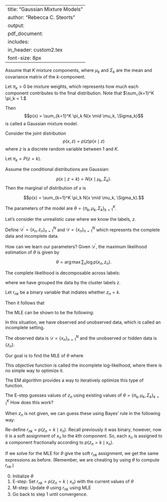
---
title: "Gaussian Mixture Models"
author: "Rebecca C. Steorts"
output: 
     pdf_document:
      includes: 
          in_header: custom2.tex
font-size: 8px
---

\section{Gaussian Mixture Models}

Assume that $K$ mixture components, where $\mu_k$ and $\Sigma_k$ are the mean and covariance matrix of the $k$-component. 

Let $\pi_k > 0$ be mixture weights, which represents how much each component contributes to the final distribution. Note that $\sum_{k=1}^K \pi_k = 1.$

Then $$p(x) = \sum_{k=1}^K \pi_k N(x \mid \mu_k, \Sigma_k)$$ is called a Gaussian mixture model. 

\subsection{Marginal and Joint Distributions}

Consider the joint distribution 
$$p(x,z) = p(z) p(x \mid z)$$
where $z$ is a discrete random variable between $1$ and $K.$

Let $\pi_k = P(z=k).$

Assume the conditional distributions are Gaussian:

$$p(x \mid z = k) = N(x \mid \mu_k, \Sigma_k).$$
Then the marginal of distribution of $x$ is 

$$p(x) = \sum_{k=1}^K \pi_k N(x \mid \mu_k, \Sigma_k).$$

\subsection{Parameter Estimation}

The parameters of the model are $\theta = \{\pi_k, \mu_k, \Sigma_k \}_{k=1}^K$.

Let's consider the unrealistic case where we know the labels, $z.$

Define $\mathcal{D}^\prime = \{x_n, z_n\}_{n=1}^N$ and $\mathcal{D} = \{x_n \}_{n=1}^N$ which represents the complete data and incomplete data. 

How can we learn our parameters? Given $\mathcal{D}^\prime$, the maximum likelihood estimation of $\theta$ is given by 

$$\theta = \arg \max \sum_n \log p(x_n, z_n).$$

\subsection{Parameter Estimation for Complete Data}

The complete likelihood is decomposable across labels:

\begin{align}
\sum_n \log p(x_n, z_n) 
&= \sum_n \log p(z_n) p(x_n \mid z_n) \\
&= \sum_k \sum_{n: z_n=k} \log p(z_n)p(x_n \mid z_n),
\end{align}
where we have grouped the data by the cluster labels z.

Let $r_{nk}$ be a binary variable that indiates whether $z_n = k$.

Then it follows that

\begin{align}
\sum_n \log p(x_n, z_n) 
&= \sum_n \sum_k r_{nk} \log p(z=k) p(x_n \mid z = k) \\
&= \sum_n \sum_k r_{nk} \left[\log \pi_k + \log N(x_n \mid \mu_k, \Sigma_k)\right] \\
\end{align}

The MLE can be shown to be the following:

\begin{align}
\pi_k = \frac{\sum_n r_{nk}}{\sum_{k^\prime} r_{nk^\prime}}
\end{align}

\begin{align}
\mu_k = \frac{1}{\sum_n r_{nk}} \sum_n r_{nk} x_n
\end{align}

\begin{align}
\Sigma_k = \frac{1}{\sum_n r_{nk}} \sum_n r_{nk} (x_n - \mu_k)(x_n - \mu_k)^T
\end{align}

\subsection{Parameter Estimation for Incomplete Data}

In this situation, we have observed and unobserved data, which is called an incomplete setting. 

The observed data is $\mathcal{D} = \{x_n \}_{n=1}^N$ and the unobserved or hidden data is $\{z_n\}.$

Our goal is to find the MLE of $\theta$ where

\begin{align}
\theta &= \arg \max \sum_n \log P(\mathcal{D}) \\
&= \arg \max \sum_n \log p(x_n) \\
&= \arg \max \sum_n \log \sum_{z_n} p(x_n, z_n).
\end{align}

This objective function is called the incomplete log-likelhood, where there is no simple way to optimize it.

The EM algorithm provides a way to iteratively optimize this type of function. 

\subsubsection{E-step}

The E-step guesses values of $z_n$ using existing values of $\theta = \{\pi_k, \mu_k, \Sigma_k \}_{k=1}^K$ How does this work? 

When $z_n$ is not given, we can guess these using Bayes' rule in the following way:

\begin{align}
p(z_n = k \mid x_n) &=
\frac{
p(x_n \mid z_n = k) p(z_n = k)
}
{p(x_n)} \\
&= 
\frac{p(x_n \mid z_n = k) p(z_n = k)}
{
\sum_{k^{\prime} =1}^K p(x_n \mid z_n = k) p(z_n = k)
} \\
&= \frac{N(x_n \mid \mu_k, \Sigma_k) \pi_k}
{
\sum_{k^{\prime} =1}^K
N(x_n \mid \mu_k, \Sigma_k) \pi_k
}
\end{align}

Re-define $r_{nk} = p(z_n = k \mid x_n).$ Recall previously it was binary, however, now it is a soft assignment of $x_n$ to the $k$th component. So, each $x_n$ is assigned to a component fractionally according to $p(z_n = k \mid x_n).$

\subsubsection{M-step}

If we solve for the MLE for $\theta$ give the soft $r_{nk}$ assignment, we get the same expressions as before. (Remember, we are cheating by using $\theta$ to compute $r_{nk}.$)

\subsection{EM Algorithm}

0. Initialize $\theta$
1. E-step: Set $r_{nk} = p(z_n = k \mid x_n)$ with the current values of $\theta$
2. M-step: Update $\theta$ using $r_{nk}$ using MLE
3. Go back to step 1 until convergence. 